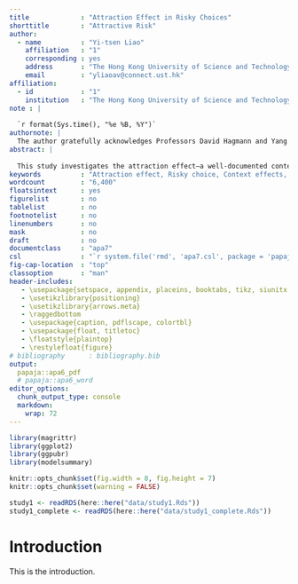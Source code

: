 ```yaml
---
title             : "Attraction Effect in Risky Choices"
shorttitle        : "Attractive Risk"
author: 
  - name          : "Yi-tsen Liao"
    affiliation   : "1"
    corresponding : yes    
    address       : "The Hong Kong University of Science and Technology, Hong Kong"
    email         : "yliaoav@connect.ust.hk"
affiliation:
  - id            : "1"
    institution   : "The Hong Kong University of Science and Technology"
note : |
  
  `r format(Sys.time(), "%e %B, %Y")`
authornote: |
  The author gratefully acknowledges Professors David Hagmann and Yang Lu for their invaluable mentorship and guidance. Thanks also to the HKUST Economics Department for financial support that made the experiment in this thesis possible. Special thanks to Professor Hagmann for the much-needed pep talks and for talking the author out of her seasonal imposter syndrome episodes throughout her undergraduate year
abstract: |
  
  This study investigates the attraction effect—a well-documented context-dependent preference reversal—in the domain of risky choices. While prior research has established the robustness of the attraction effect in consumer decisions, its role in decision-making under risk and uncertainty remains underexplored. This paper contributes to this literature by examining whether introducing an asymmetrically dominated decoy option can systematically shift preferences between lotteries. Using an incentivized within-subject experimental design (N = 603), we manipulate the similarity and dominance of decoy lotteries to test their influence on the selection of a focal risky or safe option. The focal and non-focal lotteries are identical in expected value but differ in their risk profiles, enabling us to isolate context effects from baseline risk preferences. Our findings suggest an asymmetric attraction effect: while decoys dominated by the risky option significantly increased its selection likelihood (by 5.6 percentage points, p < .001), decoys dominated by the safe option had no positive effect and even slightly decreased its attractiveness. This asymmetry in our experimental evidences suggest that the attraction effect on risky choices is better explained by attribute-based rather than value-based accounts, challenging prior results from perceptual and consumer choice studies. These results deepen our understanding of context-dependent preferences in risk settings and highlight the role of attribute salience in shaping economic decision-making under uncertainty.
keywords          : "Attraction effect, Risky choice, Context effects, Preference reversal"
wordcount         : "6,400"
floatsintext      : yes
figurelist        : no
tablelist         : no
footnotelist      : no
linenumbers       : no
mask              : no
draft             : no
documentclass     : "apa7"
csl               : "`r system.file('rmd', 'apa7.csl', package = 'papaja')`"
fig-cap-location  : "top"
classoption       : "man"
header-includes:
   - \usepackage{setspace, appendix, placeins, booktabs, tikz, siunitx, tabularx}
   - \usetikzlibrary{positioning}
   - \usetikzlibrary{arrows.meta}
   - \raggedbottom
   - \usepackage{caption, pdflscape, colortbl}
   - \usepackage{float, titletoc}
   - \floatstyle{plaintop}
   - \restylefloat{figure}
# bibliography      : bibliography.bib
output: 
  papaja::apa6_pdf
  # papaja::apa6_word
editor_options: 
  chunk_output_type: console
  markdown: 
    wrap: 72
---
```



```r
library(magrittr)
library(ggplot2)
library(ggpubr)
library(modelsummary)

knitr::opts_chunk$set(fig.width = 8, fig.height = 7)
knitr::opts_chunk$set(warning = FALSE)

study1 <- readRDS(here::here("data/study1.Rds"))
study1_complete <- readRDS(here::here("data/study1_complete.Rds"))

```


# Introduction

This is the introduction.